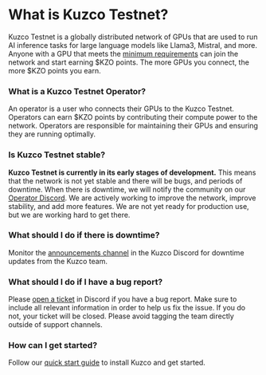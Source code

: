 
# What is Kuzco Testnet?

Kuzco Testnet is a globally distributed network of GPUs that are used to run AI inference tasks for large language models like Llama3, Mistral, and more. Anyone with a GPU that meets the [minimum requirements](/hardware) can join the network and start earning $KZO points. The more GPUs you connect, the more $KZO points you earn.

### What is a Kuzco Testnet Operator?
An operator is a user who connects their GPUs to the Kuzco Testnet. Operators can earn $KZO points by contributing their compute power to the network. Operators are responsible for maintaining their GPUs and ensuring they are running optimally.

### Is Kuzco Testnet stable?
**Kuzco Testnet is currently in its early stages of development.** This means that the network is not yet stable and there will be bugs, and periods of downtime. When there is downtime, we will notify the community on our [Operator Discord](https://discord.gg/kuzco). We are actively working to improve the network, improve stability, and add more features. We are not yet ready for production use, but we are working hard to get there.

### What should I do if there is downtime?
Monitor the [announcements channel](https://discord.com/channels/1100110477599723550/1215659199846154261) in the Kuzco Discord for downtime updates from the Kuzco team. 

### What should I do if I have a bug report?
Please [open a ticket](https://discord.com/channels/1100110477599723550/1217137677363707925) in Discord if you have a bug report. Make sure to include all relevant information in order to help us fix the issue. If you do not, your ticket will be closed. Please avoid tagging the team directly outside of support channels. 

### How can I get started?

Follow our [quick start guide](/quick-start) to install Kuzco and get started.
